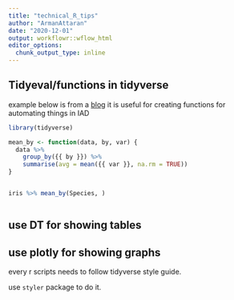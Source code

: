 ```yaml
---
title: "technical_R_tips" 
author: "ArmanAttaran"
date: "2020-12-01"
output: workflowr::wflow_html
editor_options:
  chunk_output_type: inline
---
```


## Tidyeval/functions in tidyverse

example below is from a [blog](https://www.tidyverse.org/blog/2020/02/glue-strings-and-tidy-eval/) it is useful for creating functions for automating things in IAD

```r

library(tidyverse)

mean_by <- function(data, by, var) {
  data %>%
    group_by({{ by }}) %>%
    summarise(avg = mean({{ var }}, na.rm = TRUE))
}


iris %>% mean_by(Species, )



```

## use DT for showing tables

## use plotly for showing graphs

every r scripts needs to follow tidyverse style guide.

use `styler` package to do it.
